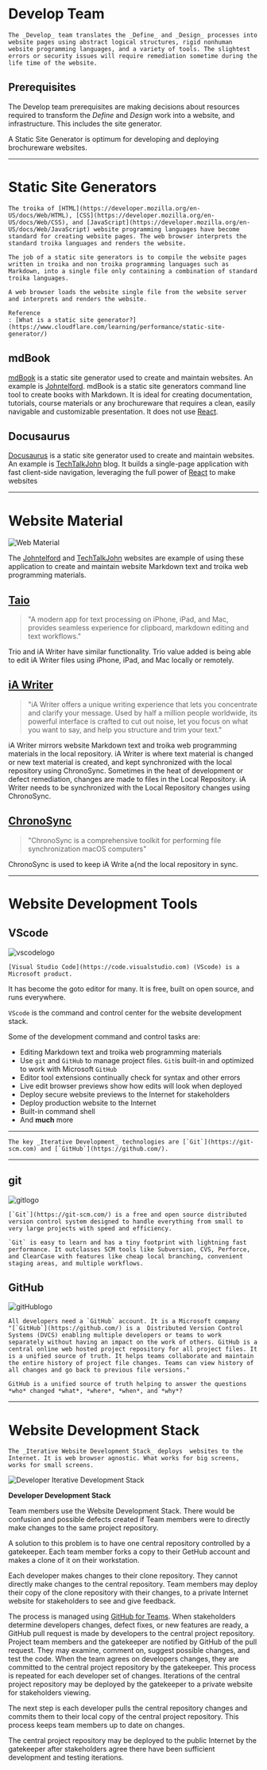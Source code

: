 # Develop Team

```admonish info
The _Develop_ team translates the _Define_ and _Design_ processes into website pages using abstract logical structures, rigid nonhuman website programming languages, and a variety of tools. The slightest errors or security issues will require remediation sometime during the life time of the website.
```

## Prerequisites

The Develop team prerequisites are making decisions about resources required to transform the _Define_ and _Design_ work into a website, and infrastructure. This includes the site generator.

A Static Site Generator is optimum for developing and deploying brochureware websites.

---

# Static Site Generators

```admonish info
The troika of [HTML](https://developer.mozilla.org/en-US/docs/Web/HTML), [CSS](https://developer.mozilla.org/en-US/docs/Web/CSS), and [JavaScript](https://developer.mozilla.org/en-US/docs/Web/JavaScript) website programming languages have become standard for creating website pages. The web browser interprets the standard troika languages and renders the website.

The job of a static site generators is to compile the website pages written in troika and non troika programming languages such as Markdown, into a single file only containing a combination of standard troika languages.

A web browser loads the website single file from the website server and interprets and renders the website. 

Reference
: [What is a static site generator?](https://www.cloudflare.com/learning/performance/static-site-generator/)
```

## mdBook

[mdBook](https://rust-lang.github.io/mdBook/) is a static site generator used to create and maintain websites. An example is [Johntelford](https://johntelford.com). mdBook is a static site generators command line tool to create books with Markdown. It is ideal for creating  documentation, tutorials, course materials or any brochureware that requires a clean, easily navigable and customizable presentation. It does not use [React](https://reactjs.org/).

## Docusaurus

[Docusaurus](https://docusaurus.io/) is a static site generator used to create and maintain websites. An example is [TechTalkJohn](https://techtalkjohn.com) blog. It builds a single-page application with fast client-side navigation, leveraging the full power of [React](https://reactjs.org/) to make websites 

---

# Website Material

![Web Material](/img/websitetextmaterial.png)

The [Johntelford](https://johntelford.com) and  [TechTalkJohn](https://techtalkjohn.com) websites are example of using these application to create and maintain website Markdown text and troika web programming materials. 

## [Taio](https://taio.app) 
>"A modern app for text processing on iPhone, iPad, and Mac, provides seamless experience for clipboard, markdown editing and text workflows."

Trio and iA Writer have similar functionality. Trio value added is being able to edit iA Writer files using iPhone, iPad, and Mac locally or remotely.

## [iA Writer](https://ia.net/writer)
> "iA Writer offers a unique writing experience that lets you concentrate and clarify your message. Used by half a million people worldwide, its powerful interface is crafted to cut out noise, let you focus on what you want to say, and help you structure and trim your text."

iA Writer mirrors website Markdown text and troika web programming materials in the local repository. iA Writer is where text material is changed or new text material is created, and kept synchronized with the local repository using ChronoSync. Sometimes in the heat of development or defect remediation, changes are made to files in the Local Repository. iA Writer needs to be synchronized  with the Local Repository changes using ChronoSync.

## [ChronoSync](https://www.econtechnologies.com/chronosync/overview.html)
>"ChronoSync is a comprehensive toolkit for performing file synchronization macOS computers"

ChronoSync is used to keep iA Write a{nd the local repository in sync.

---


# Website Development Tools

## VScode
<!--
<img src={/img/vscodelogo.png} height={100} width={100}/>
-->

![vscodelogo](/img/vscodelogo.png)

```admonish info
[Visual Studio Code](https://code.visualstudio.com) (VScode) is a Microsoft product.
```

It has become the goto editor for many. It is free, built on open source, and runs everywhere.

`VScode` is the command and control center for the website development stack.

Some of the development command and control tasks are:

- Editing Markdown text and troika web programming materials
- Use `git` and `GitHub` to manage project files. `Git`is built-in and optimized to work with Microsoft `GitHub`
- Editor tool extensions continually check for syntax and other errors
- Live edit browser previews show how edits will look when deployed
- Deploy secure website previews to the Internet for stakeholders
- Deploy production website to the Internet
- Built-in command shell
- And **much** more

---

```admonish info
The key _Iterative Development_ technologies are [`Git`](https://git-scm.com) and [`GitHub`](https://github.com/).
```

---

## git

<!--
<img src={/img/gitlogo.png} width={100} height={100}/>
-->

![gitlogo](/img/gitlogo.png)

```admonish info
[`Git`](https://git-scm.com/) is a free and open source distributed version control system designed to handle everything from small to very large projects with speed and efficiency.

`Git` is easy to learn and has a tiny footprint with lightning fast performance. It outclasses SCM tools like Subversion, CVS, Perforce, and ClearCase with features like cheap local branching, convenient staging areas, and multiple workflows.
```

## GitHub

<!--
<img src={gitHublogo.png} width={100} height={100}/>
-->

![gitHublogo](/img/gitHublogo.png)

```admonish info
All developers need a `GitHub` account. It is a Microsoft company
"[`GitHub`](https://github.com/) is a  Distributed Version Control Systems (DVCS) enabling multiple developers or teams to work separately without having an impact on the work of others. GitHub is a central online web hosted project repository for all project files. It is a unified source of truth. It helps teams collaborate and maintain the entire history of project file changes. Teams can view history of all changes and go back to previous file versions." 

GitHub is a unified source of truth helping to answer the questions *who* changed *what*, *where*, *when*, and *why*?
```

---

# Website Development Stack

```admonish info
The _Iterative Website Development Stack_ deploys  websites to the Internet. It is web browser agnostic. What works for big screens, works for small screens.
```


![Developer Iterative Development Stack](/img/webdevstack.png)

**Developer Development Stack**

Team members use the Website Development Stack. There would be confusion and possible defects created if Team members were to directly make changes to the same project repository.

A solution to this problem is to have one central repository controlled by a gatekeeper. Each team member forks a copy to their GetHub account and makes a clone of it on their workstation.

Each developer makes changes to their  clone repository. They cannot directly make changes to the central repository. Team members may deploy their copy of the clone repository with their changes, to a private Internet website for stakeholders to see and give feedback.

The process is managed using [GitHub for Teams](https://github.com/team). When stakeholders determine developers changes, defect fixes, or new features are ready, a GitHub pull request is made by developers to the central project repository. Project team members and the gatekeeper are notified by GitHub of the pull request. They may examine, comment on, suggest possible changes, and test the code. When the team agrees on developers changes, they are committed to the central project repository by the gatekeeper. This process is repeated for each developer set of changes. Iterations of the central project repository may be deployed by the gatekeeper to a private website for stakeholders viewing.

The next step is each developer pulls the central repository changes and commits them to their local copy of the central project repository. This process keeps team members up to date on changes.

The central project repository may be deployed to the public Internet by the gatekeeper after stakeholders agree there have been sufficient development and testing iterations.





